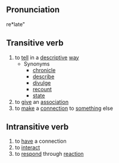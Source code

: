 ==Pronunciation==
re*late"

==Transitive verb==
# to [[tell]] in a [[descriptive]] [[way]]
#* Synonyms
#** [[chronicle]]
#** [[describe]]
#** [[divulge]]
#** [[recount]]
#** [[state]]
# to [[give]] an [[association]]
# to [[make]] a [[connection]] to [[something]] else

==Intransitive verb==
# to [[have]] a connection
# to [[interact]]
# to [[respond]] through [[reaction]]